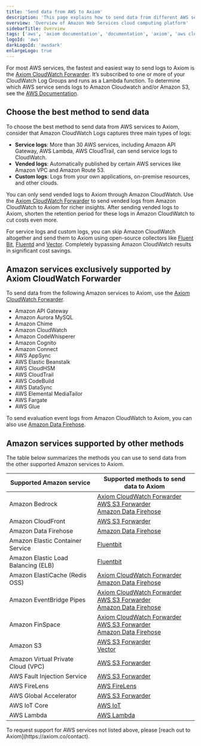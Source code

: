 ```yaml
---
title: 'Send data from AWS to Axiom'
description: 'This page explains how to send data from different AWS services to Axiom.'
overview: 'Overview of Amazon Web Services cloud computing platform'
sidebarTitle: Overview
tags: ['aws', 'axiom documentation', 'documentation', 'axiom', 'aws cloudfront', 'ADOT', 'amazon s3', 'aws s3', 'aws lambda', 'aws', 'cloudwatch', 'amazon']
logoId: 'aws'
darkLogoId: 'awsdark'
enlargeLogo: true
---
```


For most AWS services, the fastest and easiest way to send logs to Axiom is the [Axiom CloudWatch Forwarder](/send-data/cloudwatch). It’s subscribed to one or more of your CloudWatch Log Groups and runs as a Lambda function. To determine which AWS service sends logs to Amazon Cloudwatch and/or Amazon S3, see the [AWS Documentation](https://docs.aws.amazon.com/AmazonCloudWatch/latest/logs/AWS-logs-and-resource-policy.html).

## Choose the best method to send data

To choose the best method to send data from AWS services to Axiom, consider that Amazon CloudWatch Logs captures three main types of logs:
- **Service logs**: More than 30 AWS services, including Amazon API Gateway, AWS Lambda, AWS CloudTrail, can send service logs to CloudWatch.
- **Vended logs**: Automatically published by certain AWS services like Amazon VPC and Amazon Route 53.
- **Custom logs**: Logs from your own applications, on-premise resources, and other clouds.

You can only send vended logs to Axiom through Amazon CloudWatch. Use the [Axiom CloudWatch Forwarder](/send-data/cloudwatch) to send vended logs from Amazon CloudWatch to Axiom for richer insights. After sending vended logs to Axiom, shorten the retention period for these logs in Amazon CloudWatch to cut costs even more.

For service logs and custom logs, you can skip Amazon CloudWatch altogether and send them to Axiom using open-source collectors like [Fluent Bit](/send-data/fluent-bit), [Fluentd](/send-data/fluentd) and [Vector](/send-data/vector). Completely bypassing Amazon CloudWatch results in significant cost savings.

## Amazon services exclusively supported by Axiom CloudWatch Forwarder

To send data from the following Amazon services to Axiom, use the [Axiom CloudWatch Forwarder](/send-data/cloudwatch).

- Amazon API Gateway
- Amazon Aurora MySQL
- Amazon Chime
- Amazon CloudWatch
- Amazon CodeWhisperer
- Amazon Cognito
- Amazon Connect
- AWS AppSync
- AWS Elastic Beanstalk
- AWS CloudHSM
- AWS CloudTrail
- AWS CodeBuild
- AWS DataSync
- AWS Elemental MediaTailor
- AWS Fargate
- AWS Glue

To send evaluation event logs from Amazon CloudWatch to Axiom, you can also use [Amazon Data Firehose](/send-data/aws-firehose).

## Amazon services supported by other methods

The table below summarizes the methods you can use to send data from the other supported Amazon services to Axiom.

| Supported Amazon service                                    | Supported methods to send data to Axiom                                                                                              |
|-------------------------------------------------------------|--------------------------------------------------------------------------------------------------------------------------------------|
| Amazon Bedrock                                              | [Axiom CloudWatch Forwarder](/send-data/cloudwatch)<br />[AWS S3 Forwarder](/send-data/aws-s3)<br />[Amazon Data Firehose](/send-data/aws-firehose)  |
| Amazon CloudFront                                           | [AWS S3 Forwarder](/send-data/aws-s3)                                                                                                |
| Amazon Data Firehose                                        | [Amazon Data Firehose](/send-data/aws-firehose)                                                                                      |
| Amazon Elastic Container Service                            | [Fluentbit](/send-data/fluent-bit)                                                                                                   |
| Amazon Elastic Load Balancing (ELB)                         | [Fluentbit](/send-data/fluent-bit)                                                                                                   |
| Amazon ElastiCache (Redis OSS)                              | [Axiom CloudWatch Forwarder](/send-data/cloudwatch)<br />[Amazon Data Firehose](/send-data/aws-firehose)                               |
| Amazon EventBridge Pipes                                    | [Axiom CloudWatch Forwarder](/send-data/cloudwatch)<br />[AWS S3 Forwarder](/send-data/aws-s3)<br />[Amazon Data Firehose](/send-data/aws-firehose) |
| Amazon FinSpace                                             | [Axiom CloudWatch Forwarder](/send-data/cloudwatch)<br />[AWS S3 Forwarder](/send-data/aws-s3)<br />[Amazon Data Firehose](/send-data/aws-firehose) |
| Amazon S3                                                   | [AWS S3 Forwarder](/send-data/aws-s3)<br />[Vector](/send-data/vector)                                                               |
| Amazon Virtual Private Cloud (VPC)                          | [AWS S3 Forwarder](/send-data/aws-s3)                                                                                                |
| AWS Fault Injection Service                                 | [AWS S3 Forwarder](/send-data/aws-s3)                                                                                                |
| AWS FireLens                                                | [AWS FireLens](/send-data/aws-firelens)                                                                                              |
| AWS Global Accelerator                                      | [AWS S3 Forwarder](/send-data/aws-s3)                                                                                                |
| AWS IoT Core                                                | [AWS IoT](/send-data/aws-iot-rules)                                                                                                  |
| AWS Lambda                                                  | [AWS Lambda](/send-data/aws-lambda)                                                                                                  |

<Note>
    To request support for AWS services not listed above, please [reach out to Axiom](https://axiom.co/contact).
</Note>
